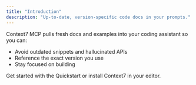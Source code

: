 ```yaml
---
title: "Introduction"
description: "Up-to-date, version-specific code docs in your prompts."
---
```


Context7 MCP pulls fresh docs and examples into your coding assistant so you can:

- Avoid outdated snippets and hallucinated APIs
- Reference the exact version you use
- Stay focused on building

Get started with the Quickstart or install Context7 in your editor.